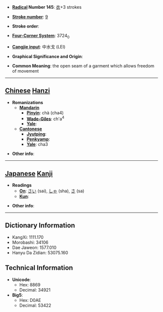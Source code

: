 * '''[[Wiktionary:Chinese radical index| Radical]] Number 145''': [[Wiktionary:Chinese radical index 衣|衣]]+3 strokes

* '''[[Wiktionary:Chinese total strokes index|Stroke number]]''': [[Wiktionary:Chinese total strokes index 9|9]]

* '''Stroke order''': 

* '''[[Wiktionary:Chinese four corner index|Four-Corner System]]''': 3724<sub>0</sub>

* '''[[Wiktionary:Chinese Cangjie index|Cangjie input]]''': 中水戈 (LEI)

* '''Graphical Significance and Origin''': 

* '''Common Meaning''': the open seam of a garment which allows freedom of movement

----

== [[Chinese]] [[Hanzi]] ==

* '''Romanizations'''
** '''[[Mandarin]]'''
*** '''[[Pinyin]]''': chà (cha4)
*** '''[[Wade-Giles]]''': ch'a<sup>4</sup>
*** '''[[Yale]]''': 
** '''[[Cantonese]]'''
*** '''[[Jyutping]]''':
*** '''[[Penkyamp]]''': 
*** '''[[Yale]]''': cha3

* '''Other info''': 

----

== [[Japanese]] [[Kanji]] ==

* '''Readings'''
** '''[[On]]''': [[さい]] (sai), [[しゃ]] (sha), [[さ]] (sa)
** '''[[Kun]]''': 

* '''Other info''':  

----

== Dictionary Information ==

* KangXi: 1111.170
* Morobashi: 34106
* Dae Jaweon: 1577.010
* Hanyu Da Zidian: 53075.160

== Technical Information ==

* '''Unicode''':
** Hex: 8869
** Decimal: 34921
* '''Big5''':
** Hex: D0AE
** Decimal: 53422
